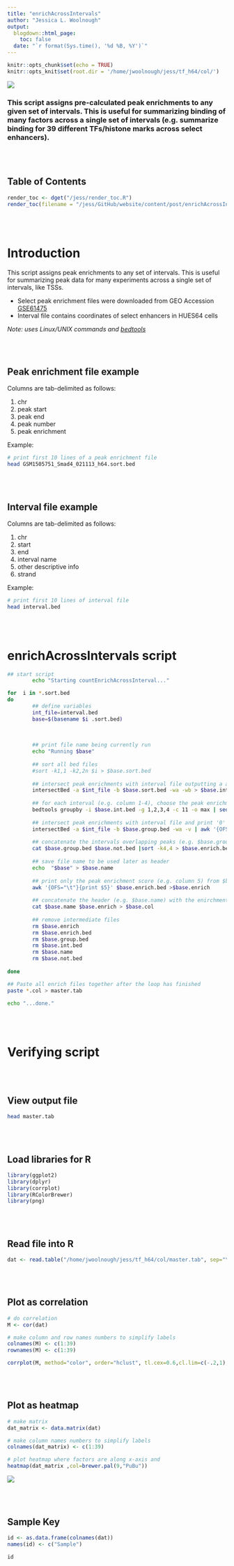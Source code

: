 ```yaml
---
title: "enrichAcrossIntervals"
author: "Jessica L. Woolnough"
output:
  blogdown::html_page:
    toc: false
  date: "`r format(Sys.time(), '%d %B, %Y')`"
---
```


```r
knitr::opts_chunk$set(echo = TRUE)
knitr::opts_knit$set(root.dir = '/home/jwoolnough/jess/tf_h64/col/')
```

![](/img/enrichAcrossIntervals_plot.png)  


### This script assigns pre-calculated peak enrichments to any given set of intervals. This is useful for summarizing binding of many factors across a single set of intervals (e.g. summarize binding for 39 different TFs/histone marks across select enhancers).  

<br>
<br>  

## Table of Contents  

```r
render_toc <- dget("/jess/render_toc.R")
render_toc(filename = "/jess/GitHub/website/content/post/enrichAcrossIntervals.Rmd")
```
<br>
<br>  

# Introduction  

This script assigns peak enrichments to any set of intervals. This is useful for summarizing peak data for many experiments across a single set of intervals, like TSSs.
  
* Select peak enrichment files were downloaded from GEO Accession [GSE61475](https://www.ncbi.nlm.nih.gov/geo/query/acc.cgi?acc=GSE61475)
* Interval file contains coordinates of select enhancers in HUES64 cells

_Note: uses Linux/UNIX commands and [bedtools](https://bedtools.readthedocs.io/en/latest/)_

<br>
<br>  

## Peak enrichment file example

Columns are tab-delimited as follows:

1. chr  
2. peak start  
3. peak end  
4. peak number  
5. peak enrichment  

Example:
```bash
# print first 10 lines of a peak enrichment file
head GSM1505751_Smad4_021113_h64.sort.bed
```
<br>
<br>  

## Interval file example

Columns are tab-delimited as follows:

1. chr  
2. start  
3. end  
4. interval name  
5. other descriptive info  
6. strand  

Example:
```bash
# print first 10 lines of interval file 
head interval.bed
```
<br>
<br>  

# enrichAcrossIntervals script
```bash

## start script
        echo "Starting countEnrichAcrossInterval..."

for  i in *.sort.bed
do
        ## define variables
        int_file=interval.bed
        base=$(basename $i .sort.bed)
        
       
        
        ## print file name being currently run
        echo "Running $base"
        
        ## sort all bed files
        #sort -k1,1 -k2,2n $i > $base.sort.bed
        
        ## intersect peak enrichments with interval file outputting a and b file info
        intersectBed -a $int_file -b $base.sort.bed -wa -wb > $base.int.bed
        
        ## for each interval (e.g. column 1-4), choose the peak enrichment (e.g. column 11) with the highest value
        bedtools groupby -i $base.int.bed -g 1,2,3,4 -c 11 -o max | sed 's/ /\t/g' | sort -k1,1 -k2,2n > $base.group.bed
        
        ## intersect peak enrichments with interval file and print '0' for all intervals that don't intersect a peak
        intersectBed -a $int_file -b $base.group.bed -wa -v | awk '{OFS="\t"}{print $1,$2,$3,$4,0}' > $base.not.bed
        
        ## concatenate the intervals overlapping peaks (e.g. $base.group.bed) with the intervals not overlapping peaks (e.g. $base.not.bed)
        cat $base.group.bed $base.not.bed |sort -k4,4 > $base.enrich.bed
        
        ## save file name to be used later as header
        echo  "$base" > $base.name
        
        ## print only the peak enrichment score (e.g. column 5) from $base.enrich.bed
        awk '{OFS="\t"}{print $5}' $base.enrich.bed >$base.enrich
        
        ## concatenate the header (e.g. $base.name) with the enirchment score file (e.g. $base.enrich)
        cat $base.name $base.enrich > $base.col
        
        ## remove intermediate files
        rm $base.enrich
        rm $base.enrich.bed
        rm $base.group.bed
        rm $base.int.bed
        rm $base.name
        rm $base.not.bed
        
done

## Paste all enrich files together after the loop has finished
paste *.col > master.tab

echo "...done."

```
<br>
<br>  

# Verifying script

<br>
<br>  

## View output file
```bash
head master.tab
```
<br>
<br>  

## Load libraries for R
```r
library(ggplot2)
library(dplyr)
library(corrplot)
library(RColorBrewer)
library(png)
```

<br>
<br>  

## Read file into R
```r
dat <- read.table("/home/jwoolnough/jess/tf_h64/col/master.tab", sep="\t",header=TRUE)
```

<br>
<br>  

## Plot as correlation
```r
# do correlation
M <- cor(dat)

# make column and row names numbers to simplify labels
colnames(M) <- c(1:39)
rownames(M) <- c(1:39)

corrplot(M, method="color", order="hclust", tl.cex=0.6,cl.lim=c(-.2,1),col=colorRampPalette(brewer.pal(9,"Blues"))(100))
```


<br>
<br>  

## Plot as heatmap  
```r
# make matrix
dat_matrix <- data.matrix(dat)

# make column names numbers to simplify labels
colnames(dat_matrix) <- c(1:39)

# plot heatmap where factors are along x-axis and 
heatmap(dat_matrix ,col=brewer.pal(9,"PuBu"))
```

![](/img/enrichAcrossIntervals_plot2.png)

<br>
<br>  

## Sample Key  
```r
id <- as.data.frame(colnames(dat))
names(id) <- c("Sample")

id
```

